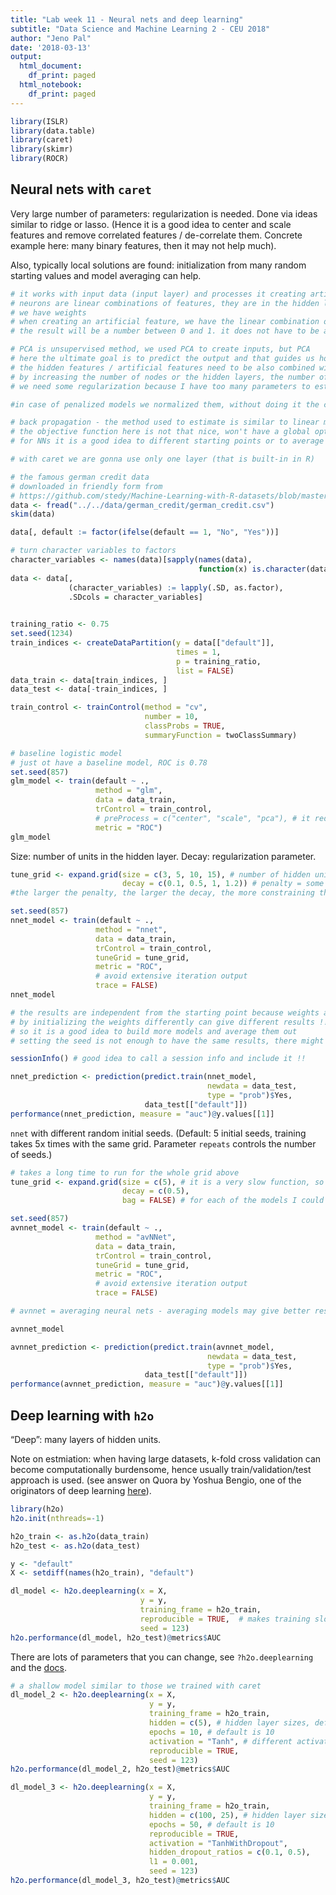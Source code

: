 ```yaml
---
title: "Lab week 11 - Neural nets and deep learning"
subtitle: "Data Science and Machine Learning 2 - CEU 2018"
author: "Jeno Pal"
date: '2018-03-13'
output:
  html_document:
    df_print: paged
  html_notebook:
    df_print: paged
---
```


```r
library(ISLR)
library(data.table)
library(caret)
library(skimr)
library(ROCR)
```

## Neural nets with `caret`

Very large number of parameters: regularization is needed. Done via
ideas similar to ridge or lasso. (Hence it is a good idea to
center and scale features and remove correlated features / de-correlate 
them. Concrete example here: many binary features, then it
may not help much).

Also, typically local solutions
are found: initialization from many random starting values and model
averaging can help.

```r
# it works with input data (input layer) and processes it creating artifical features (neuron = nodes), using the artifical features (hidden layer) we can predict the output
# neurons are linear combinations of features, they are in the hidden layers
# we have weights
# when creating an artificial feature, we have the linear combination of the features and the weights
# the result will be a number between 0 and 1. it does not have to be a probability, it can something else too

# PCA is unsupervised method, we used PCA to create inputs, but PCA 
# here the ultimate goal is to predict the output and that guides us how to choose the weights
# the hidden features / artificial features need to be also combined with weights
# by increasing the number of nodes or the hidden layers, the number of parameters can explode ...
# we need some regularization because I have too many parameters to estimate

#in case of penalized models we normalized them, without doing it the coefficients couldn't be compared

# back propagation - the method used to estimate is similar to linear models (derivative based method of optimazitaion)
# the objective function here is not that nice, won't have a global optima
# for NNs it is a good idea to different starting points or to average different models

# with caret we are gonna use only one layer (that is built-in in R)
```

```r
# the famous german credit data
# downloaded in friendly form from
# https://github.com/stedy/Machine-Learning-with-R-datasets/blob/master/credit.csv
data <- fread("../../data/german_credit/german_credit.csv")
skim(data)
```

```r
data[, default := factor(ifelse(default == 1, "No", "Yes"))]

# turn character variables to factors
character_variables <- names(data)[sapply(names(data),
                                          function(x) is.character(data[[x]]))]
data <- data[, 
             (character_variables) := lapply(.SD, as.factor), 
             .SDcols = character_variables]
  
```

```r
training_ratio <- 0.75 
set.seed(1234)
train_indices <- createDataPartition(y = data[["default"]],
                                     times = 1,
                                     p = training_ratio,
                                     list = FALSE)
data_train <- data[train_indices, ]
data_test <- data[-train_indices, ]
```

```r
train_control <- trainControl(method = "cv",
                              number = 10,
                              classProbs = TRUE,
                              summaryFunction = twoClassSummary)
```

```r
# baseline logistic model
# just ot have a baseline model, ROC is 0.78
set.seed(857)
glm_model <- train(default ~ .,
                   method = "glm",
                   data = data_train,
                   trControl = train_control,
                   # preProcess = c("center", "scale", "pca"), # it reduces predictive power for NNs
                   metric = "ROC")
glm_model
```

Size: number of units in the hidden layer. Decay: regularization parameter.
```r
tune_grid <- expand.grid(size = c(3, 5, 10, 15), # number of hidden units / artifical features / nodes
                         decay = c(0.1, 0.5, 1, 1.2)) # penalty = some lambda x sum of weights
#the larger the penalty, the larger the decay, the more constraining the size of the model

set.seed(857)
nnet_model <- train(default ~ .,
                   method = "nnet",
                   data = data_train,
                   trControl = train_control,
                   tuneGrid = tune_grid,
                   metric = "ROC",
                   # avoid extensive iteration output
                   trace = FALSE)
nnet_model

# the results are independent from the starting point because weights are chosen randomly !!!
# by initializing the weights differently can give different results !!!
# so it is a good idea to build more models and average them out
# setting the seed is not enough to have the same results, there might be some randomness in the algorithm ... it is somehow computer dependent

sessionInfo() # good idea to call a session info and include it !!
```

```r
nnet_prediction <- prediction(predict.train(nnet_model, 
                                            newdata = data_test,
                                            type = "prob")$Yes,
                              data_test[["default"]])
performance(nnet_prediction, measure = "auc")@y.values[[1]]
```

`nnet` with different random initial seeds. (Default: 5 initial seeds, training takes
5x times with the same grid. Parameter `repeats` controls the number of seeds.)
```r
# takes a long time to run for the whole grid above
tune_grid <- expand.grid(size = c(5), # it is a very slow function, so we had only round of nodes
                         decay = c(0.5),
                         bag = FALSE) # for each of the models I could use the bagged models

set.seed(857)
avnnet_model <- train(default ~ .,
                   method = "avNNet",
                   data = data_train,
                   trControl = train_control,
                   tuneGrid = tune_grid,
                   metric = "ROC",
                   # avoid extensive iteration output
                   trace = FALSE)

# avnnet = averaging neural nets - averaging models may give better results

avnnet_model
```

```r
avnnet_prediction <- prediction(predict.train(avnnet_model, 
                                            newdata = data_test,
                                            type = "prob")$Yes,
                              data_test[["default"]])
performance(avnnet_prediction, measure = "auc")@y.values[[1]]
```

## Deep learning with `h2o`

"Deep": many layers of hidden units. 

Note on estmiation: when having large datasets, k-fold cross validation can become
computationally burdensome, hence usually train/validation/test approach is used.
(see answer on Quora by Yoshua Bengio, one of the originators of deep learning [here](https://www.quora.com/Is-cross-validation-heavily-used-in-deep-learning-or-is-it-too-expensive-to-be-used)).

```r
library(h2o)
h2o.init(nthreads=-1)

h2o_train <- as.h2o(data_train)
h2o_test <- as.h2o(data_test)

y <- "default"
X <- setdiff(names(h2o_train), "default")

```

```r
dl_model <- h2o.deeplearning(x = X, 
                             y = y, 
                             training_frame = h2o_train, 
                             reproducible = TRUE,  # makes training slower but makes it reproducible
                             seed = 123)
h2o.performance(dl_model, h2o_test)@metrics$AUC
```

There are lots of parameters that you can change, see `?h2o.deeplearning`
and the [docs](http://docs.h2o.ai/h2o/latest-stable/h2o-docs/data-science/deep-learning.html).

```r
# a shallow model similar to those we trained with caret
dl_model_2 <- h2o.deeplearning(x = X,
                               y = y,
                               training_frame = h2o_train,
                               hidden = c(5), # hidden layer sizes, default c(200, 200)
                               epochs = 10, # default is 10
                               activation = "Tanh", # different activation function
                               reproducible = TRUE,
                               seed = 123)
h2o.performance(dl_model_2, h2o_test)@metrics$AUC
```

```r
dl_model_3 <- h2o.deeplearning(x = X,
                               y = y,
                               training_frame = h2o_train,
                               hidden = c(100, 25), # hidden layer sizes, default c(200, 200)
                               epochs = 50, # default is 10
                               reproducible = TRUE,
                               activation = "TanhWithDropout",
                               hidden_dropout_ratios = c(0.1, 0.5),
                               l1 = 0.001,
                               seed = 123)
h2o.performance(dl_model_3, h2o_test)@metrics$AUC
```

